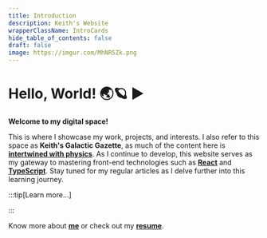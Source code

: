 ```yaml
---
title: Introduction
description: Keith's Website
wrapperClassName: IntroCards
hide_table_of_contents: false
draft: false
image: https://imgur.com/MhNR5Zk.png
---
```



# Hello, World! 🌏🪐 ▶️

**Welcome to my digital space!**

This is where I showcase my work, projects, and interests. I also refer to this space as **Keith's Galactic Gazette**, as much of the content here is [**intertwined with physics**](./cosmos/overview). As I continue to develop, this website serves as my gateway to mastering front-end technologies such as [**React**](https://react.dev/) and [**TypeScript**](https://www.typescriptlang.org/). Stay tuned for my regular articles as I delve further into this learning journey.


<IntroCards />

<!-- ![image](https://imgur.com/MhNR5Zk.png) -->

<!-- - 💡 [**Guides & Gists**](/docs): Projects samples, demos & guides
- 🚀 [**Galactic Gazette**](cosmos/overview): Physics, Astronomy and more. -->

:::tip[Learn more...]

:::

Know more about [**me**](./me) or check out my [**resume**](https://mkeithx.github.io/files/resume.pdf).

<!-- This is where I get to share my work, projects, interests and all things I'm passionate about. This website is constantly evolving, so I invite you to explore and discover more about what I do. -->


